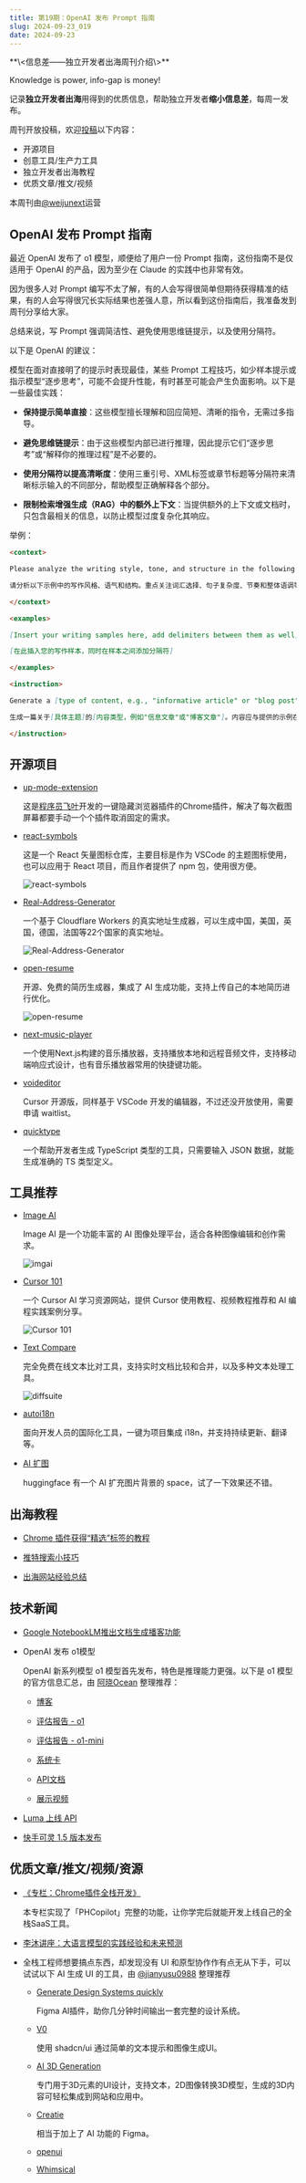 ```yaml
---
title: 第19期：OpenAI 发布 Prompt 指南
slug: 2024-09-23_019
date: 2024-09-23
---
```


<Aside>
**\<信息差——独立开发者出海周刊介绍\>**

Knowledge is power, info-gap is money!

记录**独立开发者出海**用得到的优质信息，帮助独立开发者**缩小信息差**，每周一发布。

周刊开放投稿，欢迎[投稿](https://github.com/weijunext/gapis.money/issues)以下内容：
- 开源项目
- 创意工具/生产力工具
- 独立开发者出海教程
- 优质文章/推文/视频

本周刊由[@weijunext](https://x.com/intent/follow?screen_name=weijunext)运营
</Aside>

## OpenAI 发布 Prompt 指南

最近 OpenAI 发布了 o1 模型，顺便给了用户一份 Prompt 指南，这份指南不是仅适用于 OpenAI 的产品，因为至少在 Claude 的实践中也非常有效。

因为很多人对 Prompt 编写不太了解，有的人会写得很简单但期待获得精准的结果，有的人会写得很冗长实际结果也差强人意，所以看到这份指南后，我准备发到周刊分享给大家。

总结来说，写 Prompt 强调简洁性、避免使用思维链提示，以及使用分隔符。

以下是 OpenAI 的建议：

模型在面对直接明了的提示时表现最佳，某些 Prompt 工程技巧，如少样本提示或指示模型“逐步思考”，可能不会提升性能，有时甚至可能会产生负面影响。以下是一些最佳实践：

- **保持提示简单直接**：这些模型擅长理解和回应简短、清晰的指令，无需过多指导。

- **避免思维链提示**：由于这些模型内部已进行推理，因此提示它们“逐步思考”或“解释你的推理过程”是不必要的。

- **使用分隔符以提高清晰度**：使用三重引号、XML标签或章节标题等分隔符来清晰标示输入的不同部分，帮助模型正确解释各个部分。

- **限制检索增强生成（RAG）中的额外上下文**：当提供额外的上下文或文档时，只包含最相关的信息，以防止模型过度复杂化其响应。

举例：

```md
<context>

Please analyze the writing style, tone, and structure in the following examples. Focus on elements like vocabulary choice, sentence complexity, pacing, and overall voice.

请分析以下示例中的写作风格、语气和结构。重点关注词汇选择、句子复杂度、节奏和整体语调等元素。

</context>

<examples>

[Insert your writing samples here, add delimiters between them as well]

[在此插入您的写作样本，同时在样本之间添加分隔符]

</examples>

<instruction>

Generate a [type of content, e.g., "informative article" or "blog post"] about [specific topic]. The content should match the style, tone, and structure of the provided examples. Make sure it is original, engaging, and suitable for [mention the target audience or purpose].

生成一篇关于[具体主题]的[内容类型，例如"信息文章"或"博客文章"]。内容应与提供的示例在风格、语气和结构上相匹配。确保内容原创、引人入胜，并适合[提及目标受众或目的]。

</instruction>
```


## 开源项目

- [up-mode-extension](https://github.com/cunzaizhuyi/up-mode-extension)

  这是[程序员飞叶](https://web.okjike.com/u/544A32A3-0B7B-467C-AD18-9D24A3BFCC83)开发的一键隐藏浏览器插件的Chrome插件，解决了每次截图屏幕都要手动一个个插件取消固定的需求。

- [react-symbols](https://github.com/pheralb/react-symbols)

  这是一个 React 矢量图标仓库，主要目标是作为 VSCode 的主题图标使用，也可以应用于 React 项目，而且作者提供了 npm 包，使用很方便。

  ![react-symbols](/assets/019/react-symbols.webp)

- [Real-Address-Generator](https://github.com/Adonis142857/Real-Address-Generator)

  一个基于 Cloudflare Workers 的真实地址生成器，可以生成中国，美国，英国，德国，法国等22个国家的真实地址。

  ![Real-Address-Generator](/assets/019/real-address-generator.webp)

- [open-resume](https://github.com/xitanggg/open-resume)

  开源、免费的简历生成器，集成了 AI 生成功能，支持上传自己的本地简历进行优化。

  ![open-resume](/assets/019/open-resume.gif)

- [next-music-player](https://github.com/leerob/next-music-player)

  一个使用Next.js构建的音乐播放器，支持播放本地和远程音频文件，支持移动端响应式设计，也有音乐播放器常用的快捷键功能。

- [voideditor](https://github.com/voideditor/void)

  Cursor 开源版，同样基于 VSCode 开发的编辑器，不过还没开放使用，需要申请 waitlist。

- [quicktype](https://github.com/glideapps/quicktype)

  一个帮助开发者生成 TypeScript 类型的工具，只需要输入 JSON 数据，就能生成准确的 TS 类型定义。


## 工具推荐

- [Image AI](https://imgai.ai/)

  Image AI 是一个功能丰富的 AI 图像处理平台，适合各种图像编辑和创作需求。

  ![imgai](/assets/019/imgai.webp)

- [Cursor 101](https://cursor101.com/)

  一个 Cursor AI 学习资源网站，提供 Cursor 使用教程、视频教程推荐和 AI 编程实践案例分享。

  ![Cursor 101](/assets/019/cursor101.webp)

- [Text Compare](https://diffsuite.com/)

  完全免费在线文本比对工具，支持实时文档比较和合并，以及多种文本处理工具。

  ![diffsuite](/assets/019/diffsuite.webp)

- [autoi18n](https://autoi18n.dev/)

  面向开发人员的国际化工具，一键为项目集成 i18n，并支持持续更新、翻译等。

- [AI 扩图](https://huggingface.co/spaces/fffiloni/diffusers-image-outpaint)

  huggingface 有一个 AI 扩充图片背景的 space，试了一下效果还不错。


## 出海教程

- [Chrome 插件获得“精选”标签的教程](https://x.com/HongyuanCao/status/1821558568132497629)

- [推特搜索小技巧](https://x.com/leeoxiang/status/1801875890726703529?s=46&t=hdUQ6QQ4RM7M1-m3YrfVCQ)

- [出海网站经验总结](https://github.com/princehuang/overseas-website-note)


## 技术新闻

- [Google NotebookLM推出文档生成播客功能](https://blog.google/technology/ai/notebooklm-audio-overviews/)

- OpenAI 发布 o1模型

  OpenAI 新系列模型 o1 模型首先发布，特色是推理能力更强。以下是 o1 模型的官方信息汇总，由 [阿晓Ocean](https://m.okjike.com/users/9a28ae31-425c-49c9-9ac9-f8e5db536c07) 整理推荐：

  - [博客](https://openai.com/index/introducing-openai-o1-preview/)

  - [评估报告 - o1](https://openai.com/index/learning-to-reason-with-llms/)
  
  - [评估报告 - o1-mini](https://openai.com/index/openai-o1-mini-advancing-cost-efficient-reasoning/)

  - [系统卡](https://openai.com/index/openai-o1-system-card/)
  
  - [API文档](https://platform.openai.com/docs/guides/reasoning)

  - [展示视频](https://www.youtube.com/playlist?list=PLOXw6I10VTv_T9QV-DKXhq7HFUQRkGQLI)

- [Luma 上线 API](https://lumalabs.ai/dream-machine/api)

- [快手可灵 1.5 版本发布](https://x.com/Kling_ai/status/1836615107918598236)


## 优质文章/推文/视频/资源

- [《专栏：Chrome插件全栈开发》](https://xiaobot.net/p/ship-ph-copilot?refer=1e5db497-8ed5-461b-af85-e71cb80e3787)

  本专栏实现了「PHCopilot」完整的功能，让你学完后就能开发上线自己的全栈SaaS工具。

- [李沐讲座：大语言模型的实践经验和未来预测](https://www.youtube.com/watch?v=ziHUcDh0DwM)

- 全栈工程师想要搞点东西，却发现没有 UI 和原型协作作有点无从下手，可以试试以下 AI 生成 UI 的工具，由 [@jianyusu0988](https://x.com/jianyusu0988/status/1833061635902370265) 整理推荐

  - [Generate Design Systems quickly](https://www.figma.com/community/plugin/1350743748296105581/generate-design-systems-quickly-figr-identity-free-beta)

    Figma AI插件，助你几分钟时间输出一套完整的设计系统。

  - [V0](https://v0.dev)

    使用 shadcn/ui 通过简单的文本提示和图像生成UI。

  - [AI 3D Generation](https://spline.design/ai-generate)

    专门用于3D元素的UI设计，支持文本，2D图像转换3D模型，生成的3D内容可轻松集成到网站和应用中。

  - [Creatie](https://creatie.ai/)

    相当于加上了 AI 功能的 Figma。

  - [openui](https://openui.fly.dev/)

  - [Whimsical](https://whimsical.com/)

